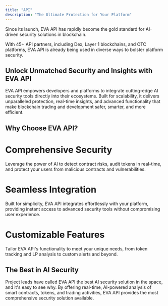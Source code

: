 ```yaml
---
title: "API"
description: "The Ultimate Protection for Your Platform"
---
```



<Card>
Since its launch, EVA API has rapidly become the gold standard for AI-driven security solutions in blockchain.

With 45+ API partners, including Dex, Layer 1 blockchains, and OTC platforms, EVA API is already being used in diverse ways to bolster platform security.

<Card>
<h2 style={{color: '#bf1e2e', textAlign: 'center'}}>Unlock Unmatched Security and Insights with EVA API</h2>
EVA API empowers developers and platforms to integrate cutting-edge AI security tools directly into their ecosystems. Built for scalability, it delivers unparalleled protection, real-time insights, and advanced functionality that make blockchain trading and development safer, smarter, and more efficient.
</Card>

<h2 style={{color: '#bf1e2e'}}>Why Choose EVA API?</h2>

<Columns col={3}>
<Card>
<h1 style={{color: '#f7941d'}}>Comprehensive Security</h1>
Leverage the power of AI to detect contract risks, audit tokens in real-time, and protect your users from malicious contracts and vulnerabilities.
</Card>
<Card>
<h1 style={{color: '#f7941d'}}>Seamless Integration</h1>
Built for simplicity, EVA API integrates effortlessly with your platform, providing instant access to advanced security tools without compromising user experience.
</Card>
<Card>
<h1 style={{color: '#f7941d'}}>Customizable Features</h1>
Tailor EVA API's functionality to meet your unique needs, from token tracking and LP analysis to custom alerts and beyond.
</Card>
</Columns>

<h2 style={{color: '#bf1e2e'}}>The Best in AI Security</h2>


<Card>
Project leads have called EVA API the best AI security solution in the space, and it's easy to see why. By offering real-time, AI-powered analysis of smart contracts, tokens, and trading activities, EVA API provides the most comprehensive security solution available.
</Card>

</Card>
